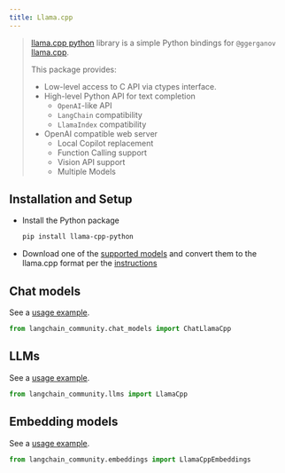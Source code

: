 ```yaml
---
title: Llama.cpp
---
```


>[llama.cpp python](https://github.com/abetlen/llama-cpp-python) library is a simple Python bindings for `@ggerganov`
>[llama.cpp](https://github.com/ggerganov/llama.cpp).
>
>This package provides:
>
> - Low-level access to C API via ctypes interface.
> - High-level Python API for text completion
>   - `OpenAI`-like API
>   - `LangChain` compatibility
>   - `LlamaIndex` compatibility
> - OpenAI compatible web server
>   - Local Copilot replacement
>   - Function Calling support
>   - Vision API support
>   - Multiple Models

## Installation and Setup

- Install the Python package
  ```bash
  pip install llama-cpp-python
  ````
- Download one of the [supported models](https://github.com/ggerganov/llama.cpp#description) and convert them to the llama.cpp format per the [instructions](https://github.com/ggerganov/llama.cpp)


## Chat models

See a [usage example](/oss/javascript/integrations/chat/llamacpp).

```python
from langchain_community.chat_models import ChatLlamaCpp
```
## LLMs

See a [usage example](/oss/javascript/integrations/llms/llamacpp).

```python
from langchain_community.llms import LlamaCpp
```
## Embedding models

See a [usage example](/oss/javascript/integrations/text_embedding/llamacpp).

```python
from langchain_community.embeddings import LlamaCppEmbeddings
```
